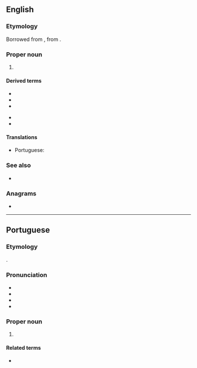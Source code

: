 {{also|Appendix:Variations of "para"}}
==English==

===Etymology===
Borrowed from {{bor|en|pt|Pará}}, from {{bor|pt|tpw|pará||sea}}.

===Proper noun===
{{en-proper noun}}

# {{place|en|state|r/North Region|c/Brazil|capital=Belém}}

====Derived terms====
{{der-top}}
* {{l|en|Pará cress}}
* {{l|en|Pará grass}}
* {{l|en|Pará nut}}
{{der-mid}}
* {{l|en|Pará rubber tree}}
* {{l|en|Pará rubber}}
{{der-bottom}}

====Translations====
{{trans-top|state in northern Brazil}}
* Portuguese: {{t+|pt|Pará|m}}
{{trans-mid}}
{{trans-bottom}}

===See also===
* {{pedia}}

===Anagrams===
* {{anagrams|en|a=aapr|AARP|ARPA|Paar|Raap|Rapa|apar}}

----

==Portuguese==

===Etymology===
{{bor+|pt|tpw|pará||sea}}.

===Pronunciation===
{{pt-IPA}}
* {{rhymes|pt|a|s=2}}
* {{homophones|pt|parar|q1=Brazil}}
* {{hyph|pt|Pa|rá}}
* {{audio|pt|Pt-br Pará.ogg|Audio (BR)}}

===Proper noun===
{{pt-proper noun|m}}

# {{place|pt|state|macroregion/pt:North Region|c/pt:Brazil|capital=pt:Belém}}
#: {{syn|pt|PA}} {{gloss|abbreviation}}

====Related terms====
* {{l|pt|paraense}} {{gloss|[[demonym]]}}